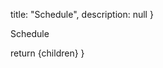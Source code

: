 
  title: "Schedule",
  description: null
}

Schedule

  return <MdxLayout metadata={metadata}>{children}</MdxLayout>
}